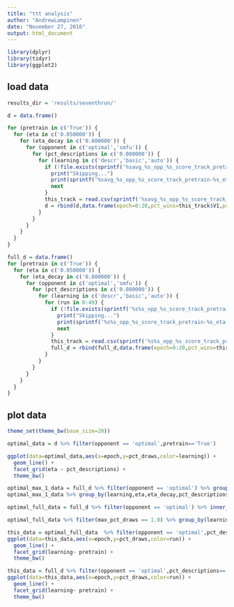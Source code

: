 ```yaml
---
title: "ttt analysis"
author: "AndrewLampinen"
date: "November 27, 2016"
output: html_document
---
```


```r
library(dplyr)
library(tidyr)
library(ggplot2)
```

load data
---------------


```r
results_dir = 'results/seventhrun/'

d = data.frame()

for (pretrain in c('True')) {
  for (eta in c('0.050000')) {
    for (eta_decay in c('0.800000')) {
      for (opponent in c('optimal','smfu')) {
        for (pct_descriptions in c('0.080000')) {
          for (learning in c('descr','basic','auto')) {
            if (!file.exists(sprintf('%savg_%s_opp_%s_score_track_pretrain-%s_eta-%s_eta_decay-%s_pct_descriptions-%s.csv',results_dir,learning,opponent,pretrain,eta,eta_decay,pct_descriptions))) {
              print("Skipping...")
              print(sprintf('%savg_%s_opp_%s_score_track_pretrain-%s_eta-%s_eta_decay-%s_pct_descriptions-%s.csv',results_dir,learning,opponent,pretrain,eta,eta_decay,pct_descriptions))
              next
            }
            this_track = read.csv(sprintf('%savg_%s_opp_%s_score_track_pretrain-%s_eta-%s_eta_decay-%s_pct_descriptions-%s.csv',results_dir,learning,opponent,pretrain,eta,eta_decay,pct_descriptions),header=F)
            d = rbind(d,data.frame(epoch=0:20,pct_wins=this_track$V1,pct_draws=this_track$V2,pct_losses=this_track$V3,pretrain=rep(pretrain,21),opponent=rep(opponent,21),eta=rep(eta,21),eta_decay=rep(eta_decay,21),learning=rep(learning,21),pct_descriptions=rep(pct_descriptions,21)))
          }
        }
      }
    }
  }
}
```

```r

full_d = data.frame()
for (pretrain in c('True')) {
  for (eta in c('0.050000')) {
    for (eta_decay in c('0.800000')) {
      for (opponent in c('optimal','smfu')) {
        for (pct_descriptions in c('0.080000')) {
          for (learning in c('descr','basic','auto')) {
            for (run in 0:49) {
              if (!file.exists(sprintf('%s%s_opp_%s_score_track_pretrain-%s_eta-%s_eta_decay-%s_pct_descriptions-%s_run-%i.csv',results_dir,learning,opponent,pretrain,eta,eta_decay,pct_descriptions,run))) {
                print("Skipping...")
                print(sprintf('%s%s_opp_%s_score_track_pretrain-%s_eta-%s_eta_decay-%s_pct_descriptions-%s_run-%i.csv',results_dir,learning,opponent,pretrain,eta,eta_decay,pct_descriptions,run))
                next
              }
              this_track = read.csv(sprintf('%s%s_opp_%s_score_track_pretrain-%s_eta-%s_eta_decay-%s_pct_descriptions-%s_run-%i.csv',results_dir,learning,opponent,pretrain,eta,eta_decay,pct_descriptions,run),header=F)
              full_d = rbind(full_d,data.frame(epoch=0:20,pct_wins=this_track$V1,pct_draws=this_track$V2,pct_losses=this_track$V3,pretrain=rep(pretrain,21),opponent=rep(opponent,21),eta=rep(eta,21),eta_decay=rep(eta_decay,21),learning=rep(learning,21),pct_descriptions=rep(pct_descriptions,21),run=rep(run,21)))
            }
          }
        }
      }
    }
  }
}
```


plot data 
------------
```r
theme_set(theme_bw(base_size=20))
```

```r
optimal_data = d %>% filter(opponent == 'optimal',pretrain=='True')

ggplot(data=optimal_data,aes(x=epoch,y=pct_draws,color=learning)) +
  geom_line() +
  facet_grid(eta ~ pct_descriptions) +
  theme_bw()
```

```r
optimal_max_1_data = full_d %>% filter(opponent == 'optimal') %>% group_by(learning,eta,eta_decay,pct_descriptions,pretrain,run) %>% summarize(max_pct_draws = max(pct_draws)) 
optimal_max_1_data %>% group_by(learning,eta,eta_decay,pct_descriptions,pretrain) %>% filter(max_pct_draws == 1.0) %>% summarize(count =n())

optimal_full_data = full_d %>% filter(opponent == 'optimal') %>% inner_join(optimal_max_1_data)

optimal_full_data %>% filter(max_pct_draws == 1.0) %>% group_by(learning,eta,eta_decay,pct_descriptions,pretrain,run) %>% filter(pct_draws == 1.0) %>% summarize(first_achievement = min(epoch)) %>% group_by(learning,eta,eta_decay,pct_descriptions,pretrain) %>% summarize(first_achievement = mean(first_achievement))

```

```r
this_data = optimal_full_data  %>% filter(opponent == 'optimal',pct_descriptions=='0.100000')  %>% filter(max_pct_draws == 1.0) %>% mutate(run = factor(run))
ggplot(data=this_data,aes(x=epoch,y=pct_draws,color=run)) +
  geom_line() +
  facet_grid(learning~ pretrain) +
  theme_bw()

```

```r
this_data = full_d %>% filter(opponent == 'optimal',pct_descriptions=='0.100000') %>% filter(run < 3) %>% mutate(run = factor(run))
ggplot(data=this_data,aes(x=epoch,y=pct_draws,color=run)) +
  geom_line() +
  facet_grid(learning~ pretrain) +
  theme_bw()
```
